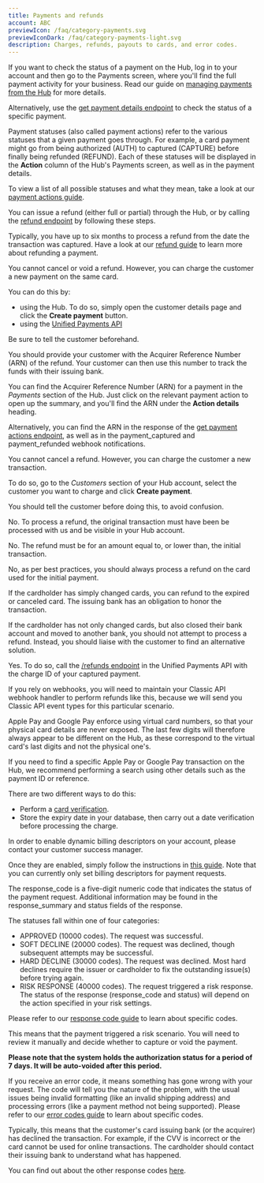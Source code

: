 ```yaml
---
title: Payments and refunds
account: ABC
previewIcon: /faq/category-payments.svg
previewIconDark: /faq/category-payments-light.svg
description: Charges, refunds, payouts to cards, and error codes.
---
```


<FAQItem title="How do I check the status of a payment?" popularity={21}>

If you want to check the status of a payment on the Hub, log in to your account and then go to the Payments screen, where you'll find the full payment activity for your business. Read our guide on [managing payments from the Hub](/the-hub/manage-hub-payments) for more details.

Alternatively, use the [get payment details endpoint](/payments/manage-payments/get-payment-details) to check the status of a specific payment.

</FAQItem>


<FAQItem title="What do the payment statuses in the Hub mean?" popularity={22}>

Payment statuses (also called payment actions) refer to the various statuses that a given payment goes through. For example, a card payment might go from being authorized (AUTH) to captured (CAPTURE) before finally being refunded (REFUND). Each of these statuses will be displayed in the **Action** column of the <ExternalLink href="https://hub.checkout.com/login" target="_blank">Hub</ExternalLink>'s Payments screen, as well as in the payment details.

To view a list of all possible statuses and what they mean, take a look at our [payment actions guide](/the-hub/manage-hub-payments/about-payment-actions).

</FAQItem>

<FAQItem title="How do I issue a refund?" popularity={23}>

You can issue a refund (either full or partial) through the <ExternalLink href="https://hub.checkout.com/login" target="_blank">Hub</ExternalLink>, or by calling the [refund endpoint](/payments/manage-payments/refund-a-payment) by <ExternalLink href="https://docs.ckotech.co/the-hub/manage-payments#Managepayments-Capture,void,orrefundapayment">following these steps</ExternalLink>.

</FAQItem>

<FAQItem title="How long do I have to process a refund?" popularity={24}>

Typically, you have up to six months to process a refund from the date the transaction was captured. Have a look at our [refund guide](/payments/manage-payments/refund-a-payment) to learn more about refunding a payment.

</FAQItem>

<FAQItem title="Can I cancel or void a refund?" popularity={25}>

You cannot cancel or void a refund. However, you can charge the customer a new payment on the same card.

You can do this by:

- using the <ExternalLink href="https://hub.checkout.com/login" target="_blank">Hub</ExternalLink>. To do so, simply open the customer details page and click the **Create payment** button.
- using the [Unified Payments API](/payments/accept-payments/request-a-card-payment)

Be sure to tell the customer beforehand.

</FAQItem>

<FAQItem title="My customer hasn't received the refund I processed. What should I do?" popularity={26}>

You should provide your customer with the Acquirer Reference Number (ARN) of the refund. Your customer can then use this number to track the funds with their issuing bank.

</FAQItem>


<FAQItem title="Where can I find the Acquirer Reference Number (ARN)?" popularity={37}>

You can find the Acquirer Reference Number (ARN) for a payment in the _Payments_ section of the <ExternalLink href="https://hub.checkout.com/login" target="_blank">Hub</ExternalLink>. Just click on the relevant payment action to open up the summary, and you'll find the ARN under the **Action details** heading.

Alternatively, you can find the ARN in the response of the [get payment actions endpoint](/payments/manage-payments/get-payment-actions), as well as in the payment_captured and payment_refunded webhook notifications.

</FAQItem>

<FAQItem title="I accidentally processed a full refund instead of a partial one. What should I do?" popularity={28}>

You cannot cancel a refund. However, you can charge the customer a new transaction.

To do so, go to the _Customers_ section of your <ExternalLink href="https://hub.checkout.com/login" target="_blank">Hub</ExternalLink> account, select the customer you want to charge and click **Create payment**.

You should tell the customer before doing this, to avoid confusion.

</FAQItem>

<FAQItem title="Can I process a refund for a card not processed on Checkout.com?" popularity={30}>

No. To process a refund, the original transaction must have been be processed with us and be visible in your <ExternalLink href="https://hub.checkout.com/login" target="_blank">Hub</ExternalLink> account.

</FAQItem>

<FAQItem title="Can I process a refund for an amount larger than the initial transaction?" popularity={31}>

No. The refund must be for an amount equal to, or lower than, the initial transaction.

</FAQItem>

<FAQItem title="Can I process a refund on a different card than the one used for the initial payment?" popularity={32}>

No, as per best practices, you should always process a refund on the card used for the initial payment.

</FAQItem>

<FAQItem title="Can I issue a refund to an expired/canceled card or closed account?" popularity={33}>

If the cardholder has simply changed cards, you can refund to the expired or canceled card. The issuing bank has an obligation to honor the transaction.

If the cardholder has not only changed cards, but also closed their bank account and moved to another bank, you should not attempt to process a refund. Instead, you should liaise with the customer to find an alternative solution.

</FAQItem>

<FAQItem title="Can I perform refunds through the Unified Payments API on payments created using the Classic API?" popularity={34}>

Yes. To do so, call the [/refunds endpoint](/payments/manage-payments/refund-a-payment) in the Unified Payments API with the charge ID of your captured payment.

If you rely on webhooks, you will need to maintain your Classic API webhook handler to perform refunds like this, because we will send you Classic API event types for this particular scenario.

</FAQItem>

<FAQItem title="Why are Apple Pay and Google Pay card numbers different on the Hub?" popularity={35}>

Apple Pay and Google Pay enforce using virtual card numbers, so that your physical card details are never exposed. The last few digits will therefore always appear to be different on the Hub, as these correspond to the virtual card's last digits and not the physical one's.

If you need to find a specific Apple Pay or Google Pay transaction on the Hub, we recommend performing a search using other details such as the payment ID or reference.

</FAQItem>

<FAQItem title="How can I verify if a card linked to a source ID is expired?" popularity={36}>

There are two different ways to do this:

- Perform a [card verification](/risk-management/card-verification).
- Store the expiry date in your database, then carry out a date verification before processing the charge.

</FAQItem>

<FAQItem title="How do I set a dynamic billing descriptor?" popularity={36}>

In order to enable dynamic billing descriptors on your account, please contact your customer success manager.

Once they are enabled, simply follow the instructions in [this guide](/resources/dynamic-billing-descriptor). Note that you can currently only set billing descriptors for payment requests.

</FAQItem>

<FAQItem title="What does the response code of my transaction mean?" popularity={20}>

The response_code is a five-digit numeric code that indicates the status of the payment request. Additional information may be found in the response_summary and status fields of the response.

The statuses fall within one of four categories:

- APPROVED (10000 codes). The request was successful.
- SOFT DECLINE (20000 codes). The request was declined, though subsequent attempts may be successful.
- HARD DECLINE (30000 codes). The request was declined. Most hard declines require the issuer or cardholder to fix the outstanding issue(s) before trying again.
- RISK RESPONSE (40000 codes). The request triggered a risk response. The status of the response (response_code and status) will depend on the action specified in your risk settings.

Please refer to our [response code guide](/resources/codes/response-codes) to learn about specific codes.

</FAQItem>

<FAQItem title="What should I do when a payment’s status is: Authorization: Flagged?" popularity={16}>

This means that the payment triggered a risk scenario. You will need to review it manually and decide whether to capture or void the payment.

**Please note that the system holds the authorization status for a period of 7 days. It will be auto-voided after this period.**

</FAQItem>

<FAQItem title="What does the error code of my request mean?" popularity={12}>

If you receive an error code, it means something has gone wrong with your request. The code will tell you the nature of the problem, with the usual issues being invalid formatting (like an invalid shipping address) and processing errors (like a payment method not being supported). Please refer to our [error codes guide](/resources/codes/error-codes) to learn about specific codes.

</FAQItem>

<FAQItem title="What does the Do Not Honour (20005) response code mean?" popularity={37}>

Typically, this means that the customer's card issuing bank (or the acquirer) has declined the transaction. For example, if the CVV is incorrect or the card cannot be used for online transactions. The cardholder should contact their issuing bank to understand what has happened.

You can find out about the other response codes [here](/resources/codes/response-codes).

</FAQItem>

